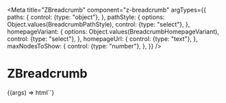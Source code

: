 
<Meta
  title="ZBreadcrumb"
  component="z-breadcrumb"
  argTypes={{
    paths: {
      control: {type: "object"},
    },
    pathStyle: {
      options: Object.values(BreadcrumbPathStyle),
      control: {type: "select"},
    },
    homepageVariant: {
      options: Object.values(BreadcrumbHomepageVariant),
      control: {type: "select"},
    },
    homepageUrl: {
      control: {type: "text"},
    },
    maxNodesToShow: {
      control: {type: "number"},
    },
  }}
/>

# ZBreadcrumb

<Canvas>
  <Story
    name="breadcrumb with paths"
    args={{
      pathStyle: BreadcrumbPathStyle.SEMIBOLD,
      paths: [
        {name: "Path 1", path: "/path1"},
        {name: "Path 2", path: "/path2"},
        {name: "Path 3", path: "/path3"},
        {name: "Path 4", path: "/path4"},
        {name: "Path 5", path: "/path5"},
        {name: "Path 6", path: "/path6"},
      ],
      homepageUrl: "/home",
      homepageVariant: BreadcrumbHomepageVariant.ICON,
      maxNodesToShow: 5,
    }}
  >
    {(args) => html`<z-breadcrumb
      path-style=${args.pathStyle}
      paths=${JSON.stringify(args.paths)}
      homepage-url=${args.homepageUrl}
      homepage-variant=${args.homepageVariant}
      max-nodes-to-show=${args.maxNodesToShow}
    ></z-breadcrumb>`}
  </Story>
</Canvas>

<ArgsTable of="z-breadcrumb" />
